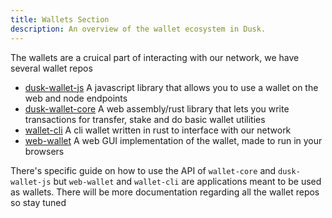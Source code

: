 ```yaml
---
title: Wallets Section
description: An overview of the wallet ecosystem in Dusk.
---
```


The wallets are a cruical part of interacting with our network, we have several wallet repos

- [dusk-wallet-js](https://github.com/dusk-network/dusk-wallet-js)
    A javascript library that allows you to use a wallet on the web and node endpoints
- [dusk-wallet-core](https://github.com/dusk-network/wallet-core/)
    A web assembly/rust library that lets you write transactions for transfer, stake and do basic wallet utilities
- [wallet-cli](https://github.com/dusk-network/wallet-cli/)
    A cli wallet written in rust to interface with our network
- [web-wallet](https://github.com/dusk-network/web-wallet/)
    A web GUI implementation of the wallet, made to run in your browsers

There's specific guide on how to use the API of `wallet-core` and `dusk-wallet-js` but `web-wallet` and `wallet-cli`
are applications meant to be used as wallets. There will be more documentation regarding all the wallet repos so stay tuned


<CardGrid>
	<LinkCard title="dusk-wallet-js" icon="pencil" href="/wallets/dusk-wallet-js" description="This is documentation about the usage of dusk-wallet-js library and the API it exposes"/>
	<LinkCard title="dusk-wallet-core" icon="add-document" href="/wallets/wallet-core" description="This is documentation about the usage of dusk-wallet-core library and the API it exposes"/>
</CardGrid>
